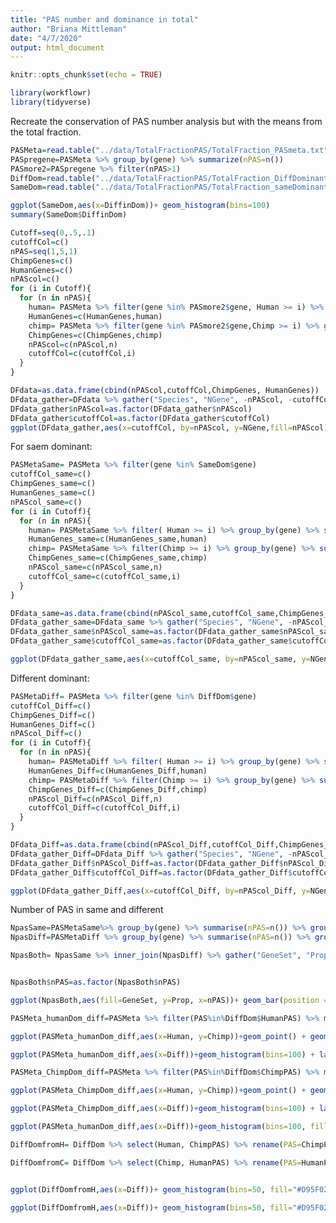 ```yaml
---
title: "PAS number and dominance in total"
author: "Briana Mittleman"
date: "4/7/2020"
output: html_document
---
```


```r
knitr::opts_chunk$set(echo = TRUE)
```

```r
library(workflowr)
library(tidyverse)
```
Recreate the conservation of PAS number analysis but with the means from the total fraction.  
```r
PASMeta=read.table("../data/TotalFractionPAS/TotalFraction_PASmeta.txt", header = T, stringsAsFactors = F) %>% rename(Human=HumanTot, Chimp=ChimpTot)
PASpregene=PASMeta %>% group_by(gene) %>% summarize(nPAS=n())
PASmore2=PASpregene %>% filter(nPAS>1)
DiffDom=read.table("../data/TotalFractionPAS/TotalFraction_DiffDominant.txt",header = T,stringsAsFactors = F) %>% filter(gene %in% PASmore2$gene)
SameDom=read.table("../data/TotalFractionPAS/TotalFraction_sameDominant.txt",header = T,stringsAsFactors = F) %>% mutate(DiffinDom=Chimp-Human) %>% filter(gene %in% PASmore2$gene)
```

```r
ggplot(SameDom,aes(x=DiffinDom))+ geom_histogram(bins=100)
summary(SameDom$DiffinDom)
```

```r
Cutoff=seq(0,.5,.1)
cutoffCol=c()
nPAS=seq(1,5,1)
ChimpGenes=c()
HumanGenes=c()
nPAScol=c()
for (i in Cutoff){
  for (n in nPAS){
    human= PASMeta %>% filter(gene %in% PASmore2$gene, Human >= i) %>% group_by(gene) %>% summarise(nPASingene=n()) %>% filter(nPASingene==n) %>% nrow() 
    HumanGenes=c(HumanGenes,human)
    chimp= PASMeta %>% filter(gene %in% PASmore2$gene,Chimp >= i) %>% group_by(gene) %>% summarise(nPASingene=n()) %>% filter(nPASingene==n) %>% nrow() 
    ChimpGenes=c(ChimpGenes,chimp)
    nPAScol=c(nPAScol,n)
    cutoffCol=c(cutoffCol,i)
  }
}

DFdata=as.data.frame(cbind(nPAScol,cutoffCol,ChimpGenes, HumanGenes))
DFdata_gather=DFdata %>% gather("Species", "NGene", -nPAScol, -cutoffCol)
DFdata_gather$nPAScol=as.factor(DFdata_gather$nPAScol)
DFdata_gather$cutoffCol=as.factor(DFdata_gather$cutoffCol)
ggplot(DFdata_gather,aes(x=cutoffCol, by=nPAScol, y=NGene,fill=nPAScol))+ geom_bar(position = "dodge", stat="identity") +facet_grid(~Species) + scale_fill_brewer(palette="Dark2", name="Number of PAS") + labs(title="Number of PAS per gene by usage",y="Number of Genes", x="Usage is at least")
```
For saem dominant:  

```r
PASMetaSame= PASMeta %>% filter(gene %in% SameDom$gene)
cutoffCol_same=c()
ChimpGenes_same=c()
HumanGenes_same=c()
nPAScol_same=c()
for (i in Cutoff){
  for (n in nPAS){
    human= PASMetaSame %>% filter( Human >= i) %>% group_by(gene) %>% summarise(nPASingene=n()) %>% filter(nPASingene==n) %>% nrow() 
    HumanGenes_same=c(HumanGenes_same,human)
    chimp= PASMetaSame %>% filter(Chimp >= i) %>% group_by(gene) %>% summarise(nPASingene=n()) %>% filter(nPASingene==n) %>% nrow() 
    ChimpGenes_same=c(ChimpGenes_same,chimp)
    nPAScol_same=c(nPAScol_same,n)
    cutoffCol_same=c(cutoffCol_same,i)
  }
}

DFdata_same=as.data.frame(cbind(nPAScol_same,cutoffCol_same,ChimpGenes_same, HumanGenes_same))
DFdata_gather_same=DFdata_same %>% gather("Species", "NGene", -nPAScol_same, -cutoffCol_same)
DFdata_gather_same$nPAScol_same=as.factor(DFdata_gather_same$nPAScol_same)
DFdata_gather_same$cutoffCol_same=as.factor(DFdata_gather_same$cutoffCol_same)
```
```r
ggplot(DFdata_gather_same,aes(x=cutoffCol_same, by=nPAScol_same, y=NGene,fill=nPAScol_same))+ geom_bar(position = "dodge", stat="identity") +facet_grid(~Species) + scale_fill_brewer(palette="Dark2", name="Number of PAS") + labs(title="Number of PAS per gene by usage \n same domiant",y="Number of Genes", x="Usage is at least")

```

Different dominant:  

```r
PASMetaDiff= PASMeta %>% filter(gene %in% DiffDom$gene)
cutoffCol_Diff=c()
ChimpGenes_Diff=c()
HumanGenes_Diff=c()
nPAScol_Diff=c()
for (i in Cutoff){
  for (n in nPAS){
    human= PASMetaDiff %>% filter( Human >= i) %>% group_by(gene) %>% summarise(nPASingene=n()) %>% filter(nPASingene==n) %>% nrow() 
    HumanGenes_Diff=c(HumanGenes_Diff,human)
    chimp= PASMetaDiff %>% filter(Chimp >= i) %>% group_by(gene) %>% summarise(nPASingene=n()) %>% filter(nPASingene==n) %>% nrow() 
    ChimpGenes_Diff=c(ChimpGenes_Diff,chimp)
    nPAScol_Diff=c(nPAScol_Diff,n)
    cutoffCol_Diff=c(cutoffCol_Diff,i)
  }
}

DFdata_Diff=as.data.frame(cbind(nPAScol_Diff,cutoffCol_Diff,ChimpGenes_Diff, HumanGenes_Diff))
DFdata_gather_Diff=DFdata_Diff %>% gather("Species", "NGene", -nPAScol_Diff, -cutoffCol_Diff)
DFdata_gather_Diff$nPAScol_Diff=as.factor(DFdata_gather_Diff$nPAScol_Diff)
DFdata_gather_Diff$cutoffCol_Diff=as.factor(DFdata_gather_Diff$cutoffCol_Diff)
```

```r
ggplot(DFdata_gather_Diff,aes(x=cutoffCol_Diff, by=nPAScol_Diff, y=NGene,fill=nPAScol_Diff))+ geom_bar(position = "dodge", stat="identity") +facet_grid(~Species) + scale_fill_brewer(palette="Dark2", name="Number of PAS") + labs(title="Number of PAS per gene by usage \n different domiant",y="Number of Genes", x="Usage is at least")

```

Number of PAS in same and different 

```r
NpasSame=PASMetaSame%>% group_by(gene) %>% summarise(nPAS=n()) %>% group_by(nPAS) %>% summarise(Same=n(),PropSame=Same/nrow(PASMetaSame)) %>% select(-Same)
NpasDiff=PASMetaDiff %>% group_by(gene) %>% summarise(nPAS=n()) %>% group_by(nPAS) %>% summarise(Different=n(), PropDiff=Different/nrow(PASMetaDiff)) %>% select(-Different)

NpasBoth= NpasSame %>% inner_join(NpasDiff) %>% gather("GeneSet", "Prop", -nPAS)


NpasBoth$nPAS=as.factor(NpasBoth$nPAS)

ggplot(NpasBoth,aes(fill=GeneSet, y=Prop, x=nPAS))+ geom_bar(position = "dodge", stat="identity") + scale_fill_brewer(palette="Dark2", labels=c("Different Dominant", "Same Dominant"),name="") + labs(y="Proportion of Genes", x="Number of PAS", title="Number of PAS distribution by Dominance structure \n Total Fraction")
```

```r
PASMeta_humanDom_diff=PASMeta %>% filter(PAS%in%DiffDom$HumanPAS) %>% mutate(Diff=Human-Chimp)

ggplot(PASMeta_humanDom_diff,aes(x=Human, y=Chimp))+geom_point() + geom_abline(slope=1, intercept = 0,col="red") +labs(title="PAS usage for different dominant, condition on Human")
```

```r
ggplot(PASMeta_humanDom_diff,aes(x=Diff))+geom_histogram(bins=100) + labs(title="Difference in Human - Chimp for Human Dominant")
```
```r
PASMeta_ChimpDom_diff=PASMeta %>% filter(PAS%in%DiffDom$ChimpPAS) %>% mutate(Diff=Human-Chimp)

ggplot(PASMeta_ChimpDom_diff,aes(x=Human, y=Chimp))+geom_point() + geom_abline(slope=1, intercept = 0,col="red") +labs(title="PAS usage for different dominant, condition on Chimp")
```
```r
ggplot(PASMeta_ChimpDom_diff,aes(x=Diff))+geom_histogram(bins=100) + labs(title="Difference in Human - Chimp for Chimp Dominant")
```
```r
ggplot(PASMeta_humanDom_diff,aes(x=Diff))+geom_histogram(bins=100, fill="#D95F02",alpha=.5) + labs(title="Human Usage - Chimp Usage \n Colored by dominant \n Total fraction") + geom_histogram(data=PASMeta_ChimpDom_diff,aes(x=Diff), bins = 100, fill="#1B9E77", alpha=.5) + geom_vline(xintercept = mean(PASMeta_ChimpDom_diff$Diff), col="#1B9E77")+ geom_vline(xintercept = mean(PASMeta_humanDom_diff$Diff), col="#D95F02") + geom_histogram(bins=100, data=SameDom, aes(x=DiffinDom), alpha=.3)+ geom_vline(xintercept = mean(SameDom$DiffinDom))
```

```r
DiffDomfromH= DiffDom %>% select(Human, ChimpPAS) %>% rename(PAS=ChimpPAS, humanDom=Human) %>% inner_join(PASMeta, by="PAS")%>% mutate(Diff=humanDom-Human,Dom="Human") %>% select(gene,Dom, Diff) %>% inner_join(PASpregene, by="gene")%>% filter(nPAS<6)

DiffDomfromC= DiffDom %>% select(Chimp, HumanPAS) %>% rename(PAS=HumanPAS, ChimpDom=Chimp) %>% inner_join(PASMeta, by="PAS")%>% mutate(Diff=ChimpDom-Chimp,Dom="Chimp")%>% select(gene,Dom, Diff) %>% inner_join(PASpregene, by="gene") %>% filter(nPAS<6)


ggplot(DiffDomfromH,aes(x=Diff))+ geom_histogram(bins=50, fill="#D95F02",alpha=.5) + geom_histogram(data=DiffDomfromC, bins=50,fill="#1B9E77", alpha=.5 ) + facet_grid(~nPAS) + labs(x="Difference in Mean usage", title="Dominant PAS in species - same species value for \nthe 'dominant' in other species \n Total fraction")
```

```r
ggplot(DiffDomfromH,aes(x=Diff))+ geom_histogram(bins=50, fill="#D95F02",alpha=.5) + geom_histogram(data=DiffDomfromC, bins=50,fill="#1B9E77", alpha=.5 ) + labs(x="Difference in Mean usage", title="Dominant PAS in species - same species value for \nthe 'dominant' in other species \n Total fraction")

```

